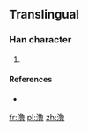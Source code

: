 {{also|瀂}}
==Translingual==

===Han character===
{{Han char|rn=85|rad=水|as=12|sn=15|four=|canj=水弓田日 (ENWA), X水弓田日 (XENWA)}}

# {{defn|Han|sort=水12}}

====References====
* {{Han ref|kx=0652.321|hdz=31746.021|uh=6F9B|ud=28571}}

[[fr:澛]]
[[pl:澛]]
[[zh:澛]]